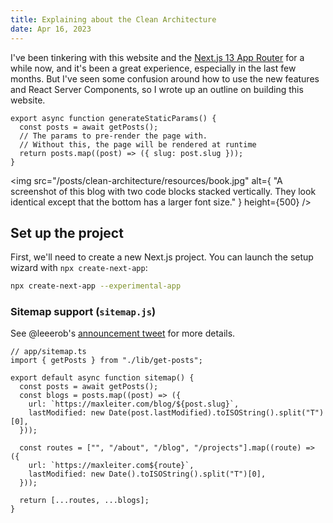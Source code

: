 ```yaml
---
title: Explaining about the Clean Architecture
date: Apr 16, 2023
---
```


I've been tinkering with this website and the [Next.js 13 App Router](https://beta.nextjs.org) for a while now,
and it's been a great experience, especially in the last few months. But I've seen some confusion around
how to use the new features and React Server Components, so I wrote up an outline on building this website.

```tsx
export async function generateStaticParams() {
  const posts = await getPosts();
  // The params to pre-render the page with.
  // Without this, the page will be rendered at runtime
  return posts.map((post) => ({ slug: post.slug }));
}
```

<img
  src="/posts/clean-architecture/resources/book.jpg"
  alt={
    "A screenshot of this blog with two code blocks stacked vertically. They look identical except that the bottom has a larger font size."
  }
  height={500}
/>

## Set up the project

First, we'll need to create a new Next.js project. You can launch the setup wizard with `npx create-next-app`:

```bash
npx create-next-app --experimental-app
```

### Sitemap support (`sitemap.js`)

See @leeerob's [announcement tweet](https://twitter.com/leeerob/status/1639639575843729409) for more details.

```tsx
// app/sitemap.ts
import { getPosts } from "./lib/get-posts";

export default async function sitemap() {
  const posts = await getPosts();
  const blogs = posts.map((post) => ({
    url: `https://maxleiter.com/blog/${post.slug}`,
    lastModified: new Date(post.lastModified).toISOString().split("T")[0],
  }));

  const routes = ["", "/about", "/blog", "/projects"].map((route) => ({
    url: `https://maxleiter.com${route}`,
    lastModified: new Date().toISOString().split("T")[0],
  }));

  return [...routes, ...blogs];
}
```
